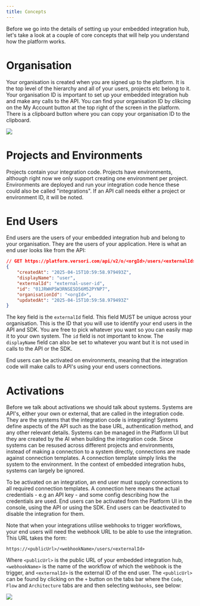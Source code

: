 ```yaml
---
title: Concepts
---
```


Before we go into the details of setting up your embedded integration hub, let's take a look at a couple of core
concepts that will help you understand how the platform works.

# Organisation

Your organisation is created when you are signed up to the platform. It is the top level of the hierarchy and all of
your users, projects etc belong to it. Your organisation ID is important to set up your embedded integration hub and
make any calls to the API. You can find your organisation ID by clikcing on the My Account button at the top right of
the screen in the platform. There is a clipboard button where you can copy your organisation ID to the clipboard.

<Frame caption="How to find your organisation ID">
    <img src="/images/orgid_button.png" />
</Frame>

# Projects and Environments

Projects contain your integration code. Projects have environments, although right now we only support creating one
environment per project. Environments are deployed and run your integration code hence these could also be called
"integrations". If an API call needs either a project or environment ID, it will be noted.

# End Users

End users are the users of your embedded integration hub and belong to your organisation. They are the users of your
application. Here is what an end user looks like from the API:

```json
// GET https://platform.versori.com/api/v2/o/<orgId>/users/<externalId>
{
    "createdAt": "2025-04-15T10:59:58.979493Z",
    "displayName": "user",
    "externalId": "external-user-id",
    "id": "01JRWHP5W3RNSE5D56M52PYNP7",
    "organisationId": "<orgId>",
    "updatedAt": "2025-04-15T10:59:58.979493Z"
}
```

The key field is the `externalId` field. This field MUST be unique across your organisation. This is the ID that you
will use to identify your end users in the API and SDK. You are free to pick whatever you want so you can easily map it
to your own system. The `id` field is not important to know. The `displayName` field can also be set to whatever you
want but it is not used in calls to the API or the SDK.

End users can be activated on environments, meaning that the integration code will make calls to API's using your end
users connections.

# Activations

Before we talk about activations we should talk about systems. Systems are API's, either your own or external, that are
called in the integration code. They are the systems that the integration code is integrating! Systems define aspects of
the API such as the base URL, authentication method, and any other relevant details. Systems can be managed in the
Platform UI but they are created by the AI when building the integration code. Since systems can be resused across
different projects and environments, instead of making a connection to a system directly, connections are made against
connection templates. A connection template simply links the system to the environment. In the context of embedded
integration hubs, systems can largely be ignored.

To be activated on an integration, an end user must supply connections to all required connection templates. A
connection here means the actual credentials - e.g an API key - and some config describing how the credentials are used.
End users can be activated from the Platform UI in the console, using the API or using the SDK. End users can be
deactivated to disable the integration for them.

Note that when your integrations utilise webhooks to trigger workflows, your end users will need the webhook URL to be
able to use the integration. This URL takes the form:

```
https://<publicUrl>/<webhookName>/users/<externalId>
```

Where `<publicUrl>` is the public URL of your embedded integration hub, `<webhookName>` is the name of the workflow of
which the webhook is the trigger, and `<externalId>` is the external ID of the end user. The `<publicUrl>` can be found
by clicking on the `+` button on the tabs bar where the `Code`, `Flow` and `Architecture` tabs are and then selecting
`Webhooks`, see below:

<Frame caption="How to find the public URL for webhooks">
    <img src="/images/webhook_tab.png" />
</Frame>
